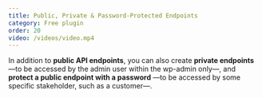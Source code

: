 ```yaml
---
title: Public, Private & Password-Protected Endpoints
category: Free plugin
order: 20
video: /videos/video.mp4
---
```


In addition to **public API endpoints**, you can also create **private endpoints** —to be accessed by the admin user within the wp-admin only—, and **protect a public endpoint with a password** —to be accessed by some specific stakeholder, such as a customer—.
